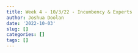 ```yaml
---
title: Week 4 - 10/3/22 - Incumbency & Experts
author: Joshua Doolan
date: '2022-10-03'
slug: []
categories: []
tags: []
---
```

